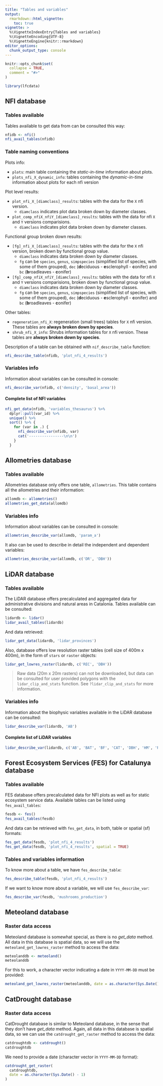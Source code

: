 ```yaml
---
title: "Tables and variables"
output:
  rmarkdown::html_vignette:
    toc: true
vignette: >
  %\VignetteIndexEntry{Tables and variables}
  %\VignetteEncoding{UTF-8}
  %\VignetteEngine{knitr::rmarkdown}
editor_options: 
  chunk_output_type: console
---
```


```r
knitr::opts_chunk$set(
  collapse = TRUE,
  comment = "#>"
)
```

```r
library(lfcdata)
```

## NFI database

### Tables available

Tables available to get data from can be consulted this way:

```r
nfidb <- nfi()
nfi_avail_tables(nfidb)
```

### Table naming conventions

Plots info:

  - `plots`: main table containing the *static-in-time* information about plots.  
  - `plots_nfi_X_dynamic_info`: tables containing the *dynamic-in-time* information about
    plots for each nfi version

Plot level results:

  - `plot_nfi_X_[diamclass]_results`: tables with the data for the `X` nfi version.  
      + `diamclass` indicates plot data broken down by diameter classes.  
  - `plot_comp_nfiX_nfiY_[diamclass]_results`: tables with the data for nfi `X` and `Y`
    versions comparisions.  
      + `diamclass` indicates plot data broken down by diameter classes.

Functional group broken down results:

  - `[fg]_nfi_X_[diamclass]_results`: tables with the data for the `X` nfi version, broken
    down by functional group value.  
      + `diamclass` indicates data broken down by diameter classes.  
      + `fg` can be `species`, `genus`, `simpspecies` (simplified list of species, with
        some of them grouped), `dec` (**d**eciduous - **e**sclerophyll - **c**onifer) and
        `bc` (**b**roadleaves - **c**onifer)  
  - `[fg]_comp_nfiX_nfiY_[diamclass]_results`: tables with the data for nfi `X` and `Y`
    versions comparisions, broken down by functional group value.  
      + `diamclass` indicates data broken down by diameter classes.  
      + `fg` can be `species`, `genus`, `simpspecies` (simplified list of species, with
        some of them grouped), `dec` (**d**eciduous - **e**sclerophyll - **c**onifer) and
        `bc` (**b**roadleaves - **c**onifer)  

Other tables:

  - `regeneration_nfi_X`: regeneration (small trees) tables for `X` nfi version. These
    tables are **always broken down by species**.  
  - `shrub_nfi_X_info`: Shrubs information tables for `X` nfi version. These
    tables are **always broken down by species**.
    

Description of a table can be obtained with `nif_describe_table` function:

```r
nfi_describe_table(nfidb, 'plot_nfi_4_results')
```


### Variables info

Information about variables can be consulted in console:

```r
nfi_describe_var(nfidb, c('density', 'basal_area'))
```

#### Complete list of NFI variables

```r
nfi_get_data(nfidb, 'variables_thesaurus') %>%
  dplyr::pull(var_id) %>%
  unique() %>% 
  sort() %>% {
    for (var in .) {
      nfi_describe_var(nfidb, var)
      cat('----------------\n\n')
    }
  }
```

## Allometries database

### Tables available

Allometries database only offers one table, `allometries`. This table contains all the
allometries and their information:

```r
allomdb <- allometries()
allometries_get_data(allomdb)
```

### Variables info

Information about variables can be consulted in console:

```r
allometries_describe_var(allomdb, 'param_a')
```

It also can be used to describe in detail the independent and dependent variables:

```r
allometries_describe_var(allomdb, c('DR', 'DBH'))
```


## LiDAR database

### Tables available

The LiDAR database offers precalculated and aggregated data for administrative divisions
and natural areas in Catalonia. Tables available can be consulted:

```r
lidardb <- lidar()
lidar_avail_tables(lidardb)
```

And data retrieved:

```r
lidar_get_data(lidardb, 'lidar_provinces')
```

Also, database offers low resolution raster tables (cell size of 400m x 400m), in the form
of `stars` or `raster` objects:

```r
lidar_get_lowres_raster(lidardb, c('REC', 'DBH'))
```

  > Raw data (20m x 20m rasters) can not be downloaded, but data can be consulted for
    user provided polygons with the `lidar_clip_and_stats` function. See
    `?lidar_clip_and_stats` for more information.


### Variables info

Information about the biophysic variables available in the LiDAR database can be
consulted:

```r
lidar_describe_var(lidardb, 'AB')
```

#### Complete list of LiDAR variables

```r
lidar_describe_var(lidardb, c('AB', 'BAT', 'BF', 'CAT', 'DBH', 'HM', 'REC', 'VAE'))
```

## Forest Ecosystem Services (FES) for Catalunya database

### Tables available

FES database offers precalculated data for NFI plots as well as for static
ecosystem service data. Available tables can be listed using `fes_avail_tables`:

```r
fesdb <- fes()
fes_avail_tables(fesdb)
```

And data can be retrieved with `fes_get_data`, in both, table or spatial (sf)
formats:

```r
fes_get_data(fesdb, 'plot_nfi_4_results')
fes_get_data(fesdb, 'plot_nfi_4_results', spatial = TRUE)
```

### Tables and variables information

To know more about a table, we have `fes_describe_table`:

```r
fes_describe_table(fesdb, 'plot_nfi_4_results')
```

If we want to know more about a variable, we will use `fes_describe_var`:

```r
fes_describe_var(fesdb, 'mushrooms_production')
```

## Meteoland database

### Raster data access

Meteoland database is somewhat special, as there is no *get_data* method. All
data in this database is spatial data, so we will use the
`meteoland_get_lowres_raster` method to access the data:

```r
meteolanddb <- meteoland()
meteolanddb
```

For this to work, a character vector indicating a date in `YYYY-MM-DD` must be
provided:

```r
meteoland_get_lowres_raster(meteolanddb, date = as.character(Sys.Date() - 1))
```

## CatDrought database

### Raster data access

CatDrought database is similar to Meteoland database, in the sense that they
don't have *get_data* method. Again, all data in this database is spatial data,
so we can use the `catdrought_get_raster` method to access the data:

```r
catdroughtdb <- catdrought()
catdroughtdb
```

We need to provide a date (character vector in `YYYY-MM-DD` format):

```r
catdrought_get_raster(
  catdroughtdb,
  date = as.character(Sys.Date() - 1)
)
```

